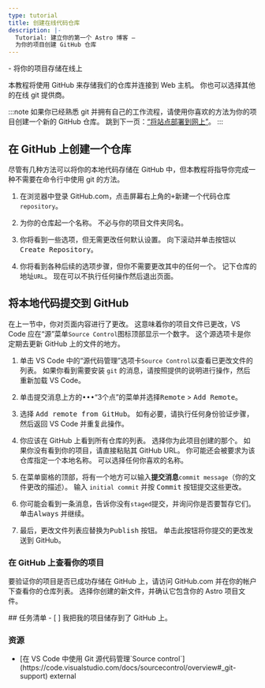 ```yaml
---
type: tutorial
title: 创建在线代码仓库
description: |-
  Tutorial: 建立你的第一个 Astro 博客 —
  为你的项目创建 GitHub 仓库
---
```




<PreCheck>
  - 将你的项目存储在线上
</PreCheck>

本教程将使用 GitHub 来存储我们的仓库并连接到 Web 主机。 你也可以选择其他的在线 git 提供商。

:::note
如果你已经熟悉 git 并拥有自己的工作流程，请使用你喜欢的方法为你的项目创建一个新的 GitHub 仓库。 跳到下一页：[“将站点部署到网上”](/cn/tutorial/1-setup/5/)。
:::

## 在 GitHub 上创建一个仓库

尽管有几种方法可以将你的本地代码存储在 GitHub 中，但本教程将指导你完成一种不需要在命令行中使用 git 的方法。

1. 在浏览器中登录 GitHub.com，点击屏幕右上角的<kbd>+</kbd>新建一个代码仓库`repository`。

2. 为你的仓库起一个名称。 不必与你的项目文件夹同名。

3. 你将看到一些选项，但无需更改任何默认设置。 向下滚动并单击按钮以<kbd>Create Repository</kbd>。

4. 你将看到各种后续的选项步骤，但你不需要更改其中的任何一个。 记下仓库的地址`URL`。 现在可以不执行任何操作然后退出页面。


## 将本地代码提交到 GitHub

在上一节中，你对页面内容进行了更改。 这意味着你的项目文件已更改，VS Code 应在“源”菜单`Source Control`图标顶部显示一个数字。 这个源选项卡是你定期去更新 GitHub 上的文件的地方。


1. 单击 VS Code 中的“源代码管理”选项卡`Source Control`以查看已更改文件的列表。 如果你看到需要安装 `git` 的消息，请按照提供的说明进行操作，然后重新加载 VS Code。

2. 单击提交消息上方的<kbd>•••</kbd>“3个点”的菜单并选择<kbd>Remote</kbd> > <kbd>Add Remote</kbd>。

3. 选择 <kbd>Add remote from GitHub</kbd>。 如有必要，请执行任何身份验证步骤，然后返回 VS Code 并重复此操作。

4. 你应该在 GitHub 上看到所有仓库的列表。 选择你为此项目创建的那个。 如果你没有看到你的项目，请直接粘贴其 GitHub URL。 你可能还会被要求为该仓库指定一个本地名称。 可以选择任何你喜欢的名称。

5. 在菜单窗格的顶部，将有一个地方可以输入**提交消息**`commit message`（你的文件更改的描述）。 输入 `initial commit` 并按 <kbd>Commit</kbd> 按钮提交这些更改。

7. 你可能会看到一条消息，告诉你没有`staged`提交，并询问你是否要暂存它们。 单击<kbd>Always</kbd> 并继续。

8. 最后，更改文件列表应替换为<kbd>Publish</kbd> 按钮。 单击此按钮将你提交的更改发送到 GitHub。


### 在 GitHub 上查看你的项目

要验证你的项目是否已成功存储在 GitHub 上，请访问 GitHub.com 并在你的帐户下查看你的仓库列表。 选择你创建的新文件，并确认它包含你的 Astro 项目文件。


<Box icon="check-list">
## 任务清单

<Checklist>
- [ ] 我把我的项目储存到了 GitHub 上。
</Checklist>
</Box>

### 资源

- <p>[在 VS Code 中使用 Git 源代码管理`Source control`](https://code.visualstudio.com/docs/sourcecontrol/overview#_git-support) <Badge>external</Badge></p>
